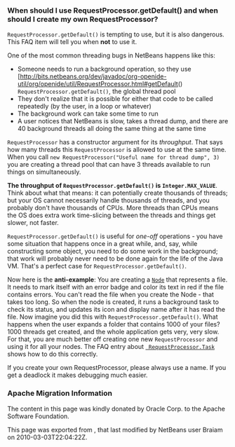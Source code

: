 <!--

    Licensed to the Apache Software Foundation (ASF) under one
    or more contributor license agreements.  See the NOTICE file
    distributed with this work for additional information
    regarding copyright ownership.  The ASF licenses this file
    to you under the Apache License, Version 2.0 (the
    "License"); you may not use this file except in compliance
    with the License.  You may obtain a copy of the License at

      http://www.apache.org/licenses/LICENSE-2.0

    Unless required by applicable law or agreed to in writing,
    software distributed under the License is distributed on an
    "AS IS" BASIS, WITHOUT WARRANTIES OR CONDITIONS OF ANY
    KIND, either express or implied.  See the License for the
    specific language governing permissions and limitations
    under the License.

-->

===When should I use RequestProcessor.getDefault() and when should I create my own RequestProcessor?===

<tt>RequestProcessor.getDefault()</tt> is tempting to use, but it is also dangerous.  This FAQ item will tell you when '''not''' to use it.

One of the most common threading bugs in NetBeans happens like this:
* Someone needs to run a background operation, so they use [http://bits.netbeans.org/dev/javadoc/org-openide-util/org/openide/util/RequestProcessor.html#getDefault() <tt>RequestProcessor.getDefault()</tt>, the global thread pool
* They don't realize that it is possible for either that code to be called repeatedly (by the user, in a loop or whatever)
* The background work can take some time to run
* A user notices that NetBeans is slow, takes a thread dump, and there are 40 background threads all doing the same thing at the same time

<tt>RequestProcessor</tt> has a constructor argument for its ''throughput''.  That says how many threads this <tt>RequestProcessor</tt> is allowed to use at the same time. When you call <tt>new RequestProcessor("Useful name for thread dump", 3)</tt> you are creating a thread pool that can have 3 threads available to run things on simultaneously.

'''The throughput of <tt>RequestProcessor.getDefault()</tt> is <tt>Integer.MAX_VALUE</tt>'''.  Think about what that means:  it can potentially create thousands of threads;  but your OS cannot necessarily handle thousands of threads, and you probably don't have thousands of CPUs.  More threads than CPUs means the OS does extra work time-slicing between the threads and things get slower, not faster.

<tt>RequestProcessor.getDefault()</tt> is useful for ''one-off'' operations - you have some situation that happens once in a great while, and, say, while constructing some object, you need to do some work in the background;  that work will probably never need to be done again for the life of the Java VM.  That's a perfect case for <tt>RequestProcessor.getDefault()</tt>.

Now here is the '''anti-example''':  You are creating a <tt>[http://bits.netbeans.org/dev/javadoc/org-openide-nodes/org/openide/nodes/Node.html Node]</tt> that represents a file.  It needs to mark itself with an error badge and color its text in red if the file contains errors.  You can't read the file when you create the Node - that takes too long.  So when the node is created, it runs a background task to check its status, and updates its icon and display name after it has read the file.  Now imagine you did this with <tt>RequestProcessor.getDefault()</tt>.  What happens when the user expands a folder that contains 1000 of your files?  1000 threads get created, and the whole application gets very, very slow.  For that, you are much better off creating one new <tt>RequestProcessor</tt> and using it for all your nodes.  The FAQ entry about <tt>[[DevFaqRequestProcessorTask| RequestProcessor.Task]]</tt> shows how to do this correctly.

If you create your own RequestProcessor, please always use a name. If you get a deadlock it makes debugging much easier.

===Apache Migration Information===

The content in this page was kindly donated by Oracle Corp. to the
Apache Software Foundation.

This page was exported from , 
that last modified by NetBeans user Braiam 
on 2010-03-03T22:04:22Z.


